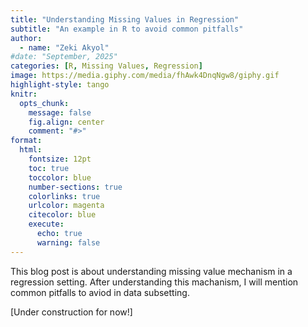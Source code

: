 ```yaml
---
title: "Understanding Missing Values in Regression"
subtitle: "An example in R to avoid common pitfalls"
author: 
  - name: "Zeki Akyol"
#date: "September, 2025"
categories: [R, Missing Values, Regression]
image: https://media.giphy.com/media/fhAwk4DnqNgw8/giphy.gif
highlight-style: tango
knitr:
  opts_chunk: 
    message: false
    fig.align: center
    comment: "#>"
format:
  html: 
    fontsize: 12pt
    toc: true
    toccolor: blue
    number-sections: true
    colorlinks: true
    urlcolor: magenta
    citecolor: blue
    execute:
      echo: true
      warning: false
---
```


\newpage

This blog post is about understanding missing value mechanism in a regression setting. After understanding this machanism, I will mention common pitfalls to aviod in data subsetting.

[Under construction for now!]